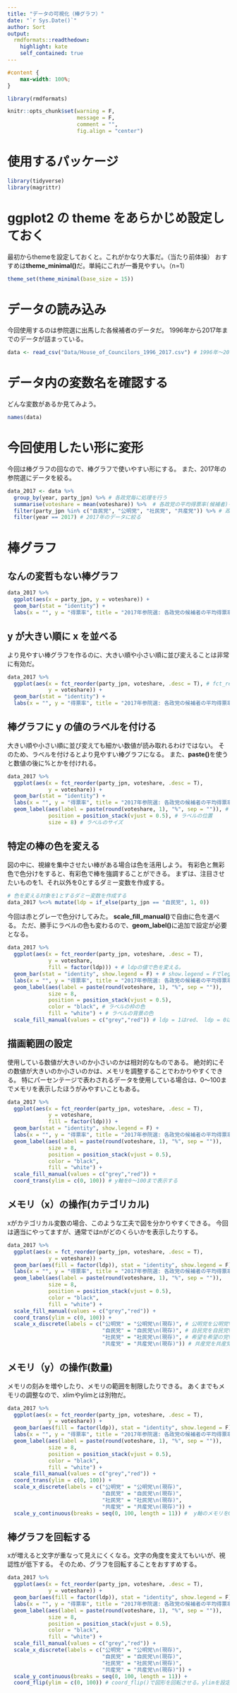 ---
title: "データの可視化（棒グラフ）"
date: "`r Sys.Date()`"
author: Sort
output:
  rmdformats::readthedown:
    highlight: kate
    self_contained: true
---

```{css, echo=FALSE}
#content {
    max-width: 100%;
}
```

```{r, include=FALSE}
library(rmdformats)

knitr::opts_chunk$set(warning = F,
                      message = F,
                      comment = "",
                      fig.align = "center")
```

# 使用するパッケージ

```{r}
library(tidyverse)
library(magrittr)
```

# ggplot2 の theme をあらかじめ設定しておく

最初からthemeを設定しておくと。これがかなり大事だ。（当たり前体操）
おすすめは**theme_minimal()**だ。単純にこれが一番見やすい。（n=1）

```{r}
theme_set(theme_minimal(base_size = 15))
```

# データの読み込み

今回使用するのは参院選に出馬した各候補者のデータだ。
1996年から2017年までのデータが詰まっている。

```{r}
data <- read_csv("Data/House_of_Councilors_1996_2017.csv") # 1996年～2017年までの参院選データ
```

# データ内の変数名を確認する

どんな変数があるか見てみよう。

```{r}
names(data)
```

# 今回使用したい形に変形

今回は棒グラフの回なので、棒グラフで使いやすい形にする。
また、2017年の参院選にデータを絞る。

```{r}
data_2017 <- data %>% 
  group_by(year, party_jpn) %>% # 各政党毎に処理を行う
  summarise(voteshare = mean(voteshare)) %>%  # 各政党の平均得票率(候補者)を計算
  filter(party_jpn %in% c("自民党", "公明党", "社民党", "共産党")) %>% # 政党を絞る
  filter(year == 2017) # 2017年のデータに絞る
```

# 棒グラフ

## なんの変哲もない棒グラフ

```{r}
data_2017 %>% 
  ggplot(aes(x = party_jpn, y = voteshare)) +
  geom_bar(stat = "identity") +
  labs(x = "", y = "得票率", title = "2017年参院選: 各政党の候補者の平均得票率")
```

## y が大きい順に x を並べる

より見やすい棒グラフを作るのに、大きい順や小さい順に並び変えることは非常に有効だ。

```{r}
data_2017 %>% 
  ggplot(aes(x = fct_reorder(party_jpn, voteshare, .desc = T), # fct_reorder(x, y, .desc = T)でyが大きい順にxを並び変える
             y = voteshare)) +
  geom_bar(stat = "identity") +
  labs(x = "", y = "得票率", title = "2017年参院選: 各政党の候補者の平均得票率") 
```

## 棒グラフに y の値のラベルを付ける

大きい順や小さい順に並び変えても細かい数値が読み取れるわけではない。
そのため、ラベルを付けるとより見やすい棒グラフになる。
また、**paste()**を使うと数値の後に%とかを付けれる。

```{r}
data_2017 %>% 
  ggplot(aes(x = fct_reorder(party_jpn, voteshare, .desc = T),
             y = voteshare)) +
  geom_bar(stat = "identity") +
  labs(x = "", y = "得票率", title = "2017年参院選: 各政党の候補者の平均得票率") +
  geom_label(aes(label = paste(round(voteshare, 1), "%", sep = "")), # 棒グラフに得票率のラベルを付ける
             position = position_stack(vjust = 0.5), # ラベルの位置 
             size = 8) # ラベルのサイズ
```

## 特定の棒の色を変える

図の中に、視線を集中させたい棒がある場合は色を活用しよう。
有彩色と無彩色で色分けをすると、有彩色で棒を強調することができる。
まずは、注目させたいものを1、それ以外を0とするダミー変数を作成する。

```{r}
# 色を変える対象を1とするダミー変数を作成する
data_2017 %<>% mutate(ldp = if_else(party_jpn == "自民党", 1, 0))
```

今回は赤とグレーで色分けしてみた。
**scale_fill_manual()**で自由に色を選べる。
ただ、勝手にラベルの色も変わるので、**geom_label()**に追加で設定が必要となる。

```{r}
data_2017 %>% 
  ggplot(aes(x = fct_reorder(party_jpn, voteshare, .desc = T),                  
             y = voteshare,
             fill = factor(ldp))) + # ldpの値で色を変える。
  geom_bar(stat = "identity", show.legend = F) + # show.legend = Fでlegendを非表示に
  labs(x = "", y = "得票率", title = "2017年参院選: 各政党の候補者の平均得票率") +
  geom_label(aes(label = paste(round(voteshare, 1), "%", sep = "")),                                  
             size = 8,                                                          
             position = position_stack(vjust = 0.5),                            
             color = "black", # ラベルの枠の色
             fill = "white") + # ラベルの背景の色
  scale_fill_manual(values = c("grey","red")) # ldp = 1はred、 ldp = 0はgreyで棒グラフを塗る
```

## 描画範囲の設定

使用している数値が大きいのか小さいのかは相対的なものである。
絶対的にその数値が大きいのか小さいのかは、メモリを調整することでわかりやすくできる。
特にパーセンテージで表わされるデータを使用している場合は、0～100までメモリを表示したほうがみやすいこともある。

```{r}
data_2017 %>% 
  ggplot(aes(x = fct_reorder(party_jpn, voteshare, .desc = T),                  
             y = voteshare,
             fill = factor(ldp))) +
  geom_bar(stat = "identity", show.legend = F) + 
  labs(x = "", y = "得票率", title = "2017年参院選: 各政党の候補者の平均得票率") +
  geom_label(aes(label = paste(round(voteshare, 1), "%", sep = "")),                                  
             size = 8,                                                          
             position = position_stack(vjust = 0.5),                            
             color = "black",
             fill = "white") +
  scale_fill_manual(values = c("grey","red")) + 
  coord_trans(ylim = c(0, 100)) # y軸を0～100まで表示する
```

## メモリ（x）の操作(カテゴリカル)

xがカテゴリカル変数の場合、このような工夫で図を分かりやすくできる。
今回は適当にやってますが、通常ではnがどのくらいかを表示したりする。

```{r}
data_2017 %>% 
  ggplot(aes(x = fct_reorder(party_jpn, voteshare, .desc = T),                  
             y = voteshare)) +
  geom_bar(aes(fill = factor(ldp)), stat = "identity", show.legend = F) +       
  labs(x = "", y = "得票率", title = "2017年参院選: 各政党の候補者の平均得票率") +
  geom_label(aes(label = paste(round(voteshare, 1), "%", sep = "")),                                  
             size = 8,                                                          
             position = position_stack(vjust = 0.5),                            
             color = "black",                                                   
             fill = "white") +                                                  
  scale_fill_manual(values = c("grey","red")) + 
  coord_trans(ylim = c(0, 100)) +
  scale_x_discrete(labels = c("公明党" = "公明党\n(現存)", # 公明党を公明党\n(現存)に
                              "自民党" = "自民党\n(現存)", # 自民党を自民党\n(現存)に
                              "社民党" = "社民党\n(現存)", # 希望を希望の党\n(現存)に
                              "共産党" = "共産党\n(現存)")) # 共産党を共産党\n(現存)に
```

## メモリ（y）の操作(数量)

メモリの刻みを増やしたり、メモリの範囲を制限したりできる。
あくまでもメモリの調整なので、xlimやylimとは別物だ。

```{r}
data_2017 %>% 
  ggplot(aes(x = fct_reorder(party_jpn, voteshare, .desc = T),                  
             y = voteshare)) +
  geom_bar(aes(fill = factor(ldp)), stat = "identity", show.legend = F) +       
  labs(x = "", y = "得票率", title = "2017年参院選: 各政党の候補者の平均得票率") +
  geom_label(aes(label = paste(round(voteshare, 1), "%", sep = "")),                                  
             size = 8,                                                          
             position = position_stack(vjust = 0.5),                            
             color = "black",                                                   
             fill = "white") +                                                  
  scale_fill_manual(values = c("grey","red")) + 
  coord_trans(ylim = c(0, 100)) +
  scale_x_discrete(labels = c("公明党" = "公明党\n(現存)",
                              "自民党" = "自民党\n(現存)",
                              "社民党" = "社民党\n(現存)",  
                              "共産党" = "共産党\n(現存)")) +
  scale_y_continuous(breaks = seq(0, 100, length = 11)) #  y軸のメモリを0～100までにし、11本のメモリ線を引く
```

## 棒グラフを回転する

xが増えると文字が重なって見えにくくなる。文字の角度を変えてもいいが、視認性が低下する。
そのため、グラフを回転することをおすすめする。

```{r}
data_2017 %>% 
  ggplot(aes(x = fct_reorder(party_jpn, voteshare, .desc = T),                  
             y = voteshare)) +
  geom_bar(aes(fill = factor(ldp)), stat = "identity", show.legend = F) +       
  labs(x = "", y = "得票率", title = "2017年参院選: 各政党の候補者の平均得票率") +
  geom_label(aes(label = paste(round(voteshare, 1), "%", sep = "")),                                  
             size = 8,                                                          
             position = position_stack(vjust = 0.5),                            
             color = "black",                                                   
             fill = "white") +                                                  
  scale_fill_manual(values = c("grey","red")) + 
  scale_x_discrete(labels = c("公明党" = "公明党\n(現存)",
                              "自民党" = "自民党\n(現存)",
                              "社民党" = "社民党\n(現存)",  
                              "共産党" = "共産党\n(現存)")) +
  scale_y_continuous(breaks = seq(0, 100, length = 11)) + 
  coord_flip(ylim = c(0, 100)) # coord_flip()で図形を回転させる。ylimを設定することで描画範囲を設定可能（その場合、coord_trans()は消す）
```